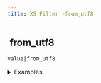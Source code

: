 ```yaml
---
title: XS Filter -from_utf8
---
```


## <img src="../assets/docuBadge (11).png" alt="" data-size="line" /> from\_utf8 <a href="#xsfrom_utf8" id="xsfrom_utf8"></a>

`value|from_utf8`

<details>

<summary>Examples</summary>

```javascript
"UTF-8 text"|from_utf8    // Converts from UTF-8 encoding
"🌍"|from_utf8           // Converts UTF-8 emoji
```

</details>
